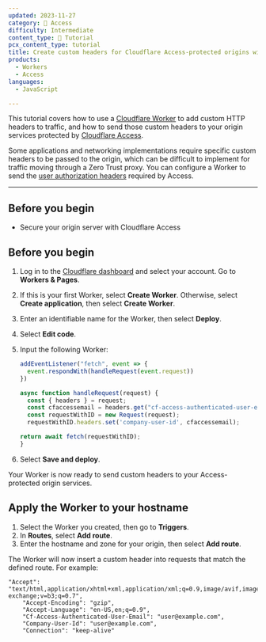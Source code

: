 ```yaml
---
updated: 2023-11-27
category: 🔐 Access
difficulty: Intermediate
content_type: 📝 Tutorial
pcx_content_type: tutorial
title: Create custom headers for Cloudflare Access-protected origins with Workers
products:
  - Workers
  - Access
languages:
  - JavaScript

---
```




This tutorial covers how to use a [Cloudflare Worker](/workers/) to add custom HTTP headers to traffic, and how to send those custom headers to your origin services protected by [Cloudflare Access](/cloudflare-one/policies/access/).

Some applications and networking implementations require specific custom headers to be passed to the origin, which can be difficult to implement for traffic moving through a Zero Trust proxy. You can configure a Worker to send the [user authorization headers](/cloudflare-one/identity/authorization-cookie/) required by Access.

***

## Before you begin



* Secure your origin server with Cloudflare Access


## Before you begin


1. Log in to the [Cloudflare dashboard](https://dash.cloudflare.com/) and select your account. Go to **Workers & Pages**.

2. If this is your first Worker, select **Create Worker**. Otherwise, select **Create application**, then select **Create Worker**.

3. Enter an identifiable name for the Worker, then select **Deploy**.

4. Select **Edit code**.

5. Input the following Worker:

   ```javascript title="Worker with custom HTTP headers"
   addEventListener("fetch", event => {
     event.respondWith(handleRequest(event.request))
   })

   async function handleRequest(request) {
     const { headers } = request;
     const cfaccessemail = headers.get("cf-access-authenticated-user-email");
     const requestWithID = new Request(request);
     requestWithID.headers.set('company-user-id', cfaccessemail);

   return await fetch(requestWithID);
   }

   ```

6. Select **Save and deploy**.

Your Worker is now ready to send custom headers to your Access-protected origin services.

## Apply the Worker to your hostname



1. Select the Worker you created, then go to **Triggers**.
2. In **Routes**, select **Add route**.
3. Enter the hostname and zone for your origin, then select **Add route**.

The Worker will now insert a custom header into requests that match the defined route. For example:

```http title="Example custom header" {4,5}
"Accept": "text/html,application/xhtml+xml,application/xml;q=0.9,image/avif,image/webp,image/apng,*/*;q=0.8,application/signed-exchange;v=b3;q=0.7",
    "Accept-Encoding": "gzip",
    "Accept-Language": "en-US,en;q=0.9",
    "Cf-Access-Authenticated-User-Email": "user@example.com",
    "Company-User-Id": "user@example.com",
    "Connection": "keep-alive"
```



